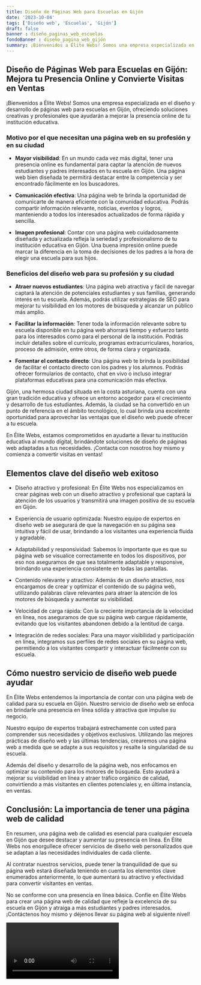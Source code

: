 ```yaml
---
title: Diseño de Páginas Web para Escuelas en Gijón
date: '2023-10-04'
tags: ['Diseño web', 'Escuelas', 'Gijón']
draft: false
banner : diseño_paginas_web_escuelas
fondoBanner : diseño_pagina_web_gijón
summary: ¡Bienvenidos a Élite Webs! Somos una empresa especializada en el diseño y desarrollo de páginas web para escuelas en Gijón, ofreciendo soluciones creativas y profesionales que ayudarán a mejorar la presencia online de tu institución educativa.
---
```


## Diseño de Páginas Web para Escuelas en Gijón: Mejora tu Presencia Online y Convierte Visitas en Ventas

¡Bienvenidos a Élite Webs! Somos una empresa especializada en el diseño y desarrollo de páginas web para escuelas en Gijón, ofreciendo soluciones creativas y profesionales que ayudarán a mejorar la presencia online de tu institución educativa.

### Motivo por el que necesitan una página web en su profesión y en su ciudad

- **Mayor visibilidad**: En un mundo cada vez más digital, tener una presencia online es fundamental para captar la atención de nuevos estudiantes y padres interesados en tu escuela en Gijón. Una página web bien diseñada te permitirá destacar entre la competencia y ser encontrado fácilmente en los buscadores.

- **Comunicación efectiva**: Una página web te brinda la oportunidad de comunicarte de manera eficiente con la comunidad educativa. Podrás compartir información relevante, noticias, eventos y logros, manteniendo a todos los interesados actualizados de forma rápida y sencilla.

- **Imagen profesional**: Contar con una página web cuidadosamente diseñada y actualizada refleja la seriedad y profesionalismo de tu institución educativa en Gijón. Una buena impresión online puede marcar la diferencia en la toma de decisiones de los padres a la hora de elegir una escuela para sus hijos.

### Beneficios del diseño web para su profesión y su ciudad

- **Atraer nuevos estudiantes**: Una página web atractiva y fácil de navegar captará la atención de potenciales estudiantes y sus familias, generando interés en tu escuela. Además, podrás utilizar estrategias de SEO para mejorar tu visibilidad en los motores de búsqueda y alcanzar un público más amplio.

- **Facilitar la información**: Tener toda la información relevante sobre tu escuela disponible en tu página web ahorrará tiempo y esfuerzo tanto para los interesados como para el personal de la institución. Podrás incluir detalles sobre el currículo, programas extracurriculares, horarios, proceso de admisión, entre otros, de forma clara y organizada.

- **Fomentar el contacto directo**: Una página web te brinda la posibilidad de facilitar el contacto directo con los padres y los alumnos. Podrás ofrecer formularios de contacto, chat en vivo o incluso integrar plataformas educativas para una comunicación más efectiva.

Gijón, una hermosa ciudad situada en la costa asturiana, cuenta con una gran tradición educativa y ofrece un entorno acogedor para el crecimiento y desarrollo de tus estudiantes. Además, la ciudad se ha convertido en un punto de referencia en el ámbito tecnológico, lo cual brinda una excelente oportunidad para aprovechar las ventajas que el diseño web puede ofrecer a tu escuela.

En Élite Webs, estamos comprometidos en ayudarte a llevar tu institución educativa al mundo digital, brindándote soluciones de diseño de páginas web adaptadas a tus necesidades. ¡Contacta con nosotros hoy mismo y comienza a convertir visitas en ventas!

<GifSeo />

<Cta />

## Elementos clave del diseño web exitoso

- Diseño atractivo y profesional: En Élite Webs nos especializamos en crear páginas web con un diseño atractivo y profesional que captará la atención de los usuarios y transmitirá una imagen positiva de su escuela en Gijón.

- Experiencia de usuario optimizada: Nuestro equipo de expertos en diseño web se asegurará de que la navegación en su página sea intuitiva y fácil de usar, brindando a los visitantes una experiencia fluida y agradable.

- Adaptabilidad y responsividad: Sabemos lo importante que es que su página web se visualice correctamente en todos los dispositivos, por eso nos aseguramos de que sea totalmente adaptable y responsive, brindando una experiencia consistente en todas las pantallas.

- Contenido relevante y atractivo: Además de un diseño atractivo, nos encargamos de crear y optimizar el contenido de su página web, utilizando palabras clave relevantes para atraer la atención de los motores de búsqueda y aumentar su visibilidad.

- Velocidad de carga rápida: Con la creciente importancia de la velocidad en línea, nos aseguramos de que su página web cargue rápidamente, evitando que los visitantes abandonen debido a la lentitud de carga.

- Integración de redes sociales: Para una mayor visibilidad y participación en línea, integramos sus perfiles de redes sociales en su página web, permitiendo a los visitantes compartir y interactuar fácilmente con su escuela.

## Cómo nuestro servicio de diseño web puede ayudar

En Élite Webs entendemos la importancia de contar con una página web de calidad para su escuela en Gijón. Nuestro servicio de diseño web se enfoca en brindarle una presencia en línea sólida y atractiva que impulse su negocio.

Nuestro equipo de expertos trabajará estrechamente con usted para comprender sus necesidades y objetivos exclusivos. Utilizando las mejores prácticas de diseño web y las últimas tendencias, crearemos una página web a medida que se adapte a sus requisitos y resalte la singularidad de su escuela.

Además del diseño y desarrollo de la página web, nos enfocamos en optimizar su contenido para los motores de búsqueda. Esto ayudará a mejorar su visibilidad en línea y atraer tráfico orgánico de calidad, convirtiendo a más visitantes en clientes potenciales y, en última instancia, en ventas.

## Conclusión: La importancia de tener una página web de calidad

En resumen, una página web de calidad es esencial para cualquier escuela en Gijón que desee destacar y aumentar su presencia en línea. En Élite Webs nos enorgullece ofrecer servicios de diseño web personalizados que se adaptan a las necesidades individuales de cada cliente.

Al contratar nuestros servicios, puede tener la tranquilidad de que su página web estará diseñada teniendo en cuenta los elementos clave enumerados anteriormente, lo que aumentará su atractivo y efectividad para convertir visitantes en ventas.

No se conforme con una presencia en línea básica. Confíe en Élite Webs para crear una página web de calidad que refleje la excelencia de su escuela en Gijón y atraiga a más estudiantes y padres interesados. ¡Contáctenos hoy mismo y déjenos llevar su página web al siguiente nivel!

<Video />

<CtaBot job='Escuelas' city='Gijón'/>

<Gmaps query='Gijón+españa+maps' />